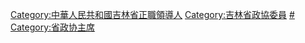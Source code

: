 [[Category:中華人民共和國吉林省正職領導人|Category:中華人民共和國吉林省正職領導人]]
[[Category:吉林省政協委員|Category:吉林省政協委員]]
[[Category:吉林省各级政协主席|#]]
[[Category:省政协主席|Category:省政协主席]]